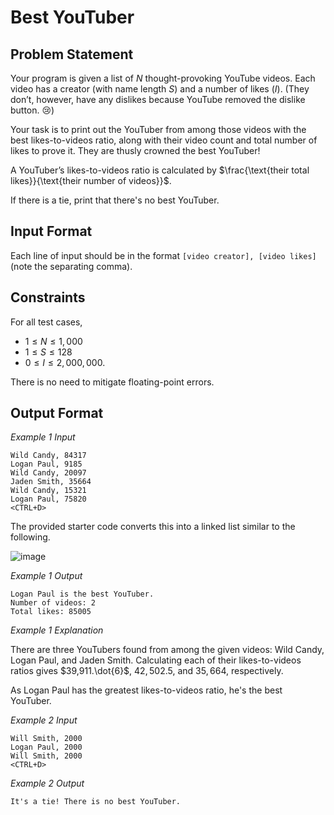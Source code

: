 # Best YouTuber

## Problem Statement

Your program is given a list of $N$ thought-provoking YouTube videos. Each video has a creator (with name length $S$) and a number of likes ($I$). (They don’t, however, have any dislikes because YouTube removed the dislike button. 😢)

Your task is to print out the YouTuber from among those videos with the best likes-to-videos ratio, along with their video count and total number of likes to prove it. They are thusly crowned the best YouTuber!

A YouTuber’s likes-to-videos ratio is calculated by $\frac{\text{their total likes}}{\text{their number of videos}}$.

If there is a tie, print that there's no best YouTuber.

## Input Format

Each line of input should be in the format `[video creator], [video likes]` (note the separating comma).

## Constraints

For all test cases,

- $1 \le N \le 1,000$
- $1 \le S \le 128$
- $0 \le I \le 2,000,000$.

There is no need to mitigate floating-point errors.

## Output Format

*Example 1 Input*

```
Wild Candy, 84317
Logan Paul, 9185
Wild Candy, 20097
Jaden Smith, 35664
Wild Candy, 15321
Logan Paul, 75820
<CTRL+D>
```

The provided starter code converts this into a linked list similar to the following.

![image](https://s3.amazonaws.com/hr-assets/0/1650146974-37b322d6f8-video-linked-list.png)

*Example 1 Output*

```
Logan Paul is the best YouTuber.
Number of videos: 2
Total likes: 85005
```

*Example 1 Explanation*

There are three YouTubers found from among the given videos: Wild Candy, Logan Paul, and Jaden Smith. Calculating each of their likes-to-videos ratios gives $39,911.\dot{6}$, $42,502.5$, and $35,664$, respectively.

As Logan Paul has the greatest likes-to-videos ratio, he's the best YouTuber.

*Example 2 Input*

```
Will Smith, 2000
Logan Paul, 2000
Will Smith, 2000
<CTRL+D>
```

*Example 2 Output*

```
It's a tie! There is no best YouTuber.
```
